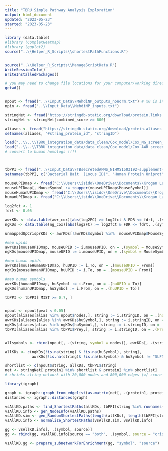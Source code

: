 ---
title: "TBRU Simple Pathway Analysis Exploration"
output: html_document
updated: "2023-05-23"
started: "2023-05-23"
---

```{r, Dependencies}
library (data.table)
#library (ComplexHeatmap)
#library (ggplot2)
source("..\\Helper_R_Scripts\\shortestPathFunctions.R")


source("..\\Helper_R_Scripts\\ManageScriptData.R")
WriteSessionInfo()
WriteInstalledPackages()
```


```{r, Import Data}

# you may need to change file locations for your computer/working directory
getwd()


npout <- fread("..\\Input_Data\\MehdiNP_outputs_nonorm.txt") # x0 is input heat, xss_t is propagated heat
npin <- fread("..\\Input_Data\\MehdiNP_inputs.txt")

stringNet <- fread("https://stringdb-static.org/download/protein.links.detailed.v11.5/9606.protein.links.detailed.v11.5.txt.gz")
stringNet <- stringNet[combined_score >= 600]

aliases <- fread("https://stringdb-static.org/download/protein.aliases.v11.5/9606.protein.aliases.v11.5.txt.gz")
setnames(aliases, "#string_protein_id", "stringID")

load("..\\..\\TBRU_integration_data/data_clean/Cox_model/Cox_NG_screen_model.RData")
load("..\\..\\TBRU_integration_data/data_clean/Cox_model/Cox_AWR_screen_model.RData")
# convert to human homologs !!!!



tbPPI <- fread("..\\Input_Data\\TBsecretedAPMS_NIHMS1503192-supplement-5.csv")
setnames(tbPPI, c("Bacterial Bait  (Locus ID)", "Human Protein Uniprot", "Human Gene name"), c("Bait", "Prey", "GeneName")) 

```


```{r, map mouse crispr data to human}
mouseUPIDmap <- fread("C:\\Users\\isido\\OneDrive\\Documents\\Krogan Lab Code\\Universal_Datasets\\Species_to_species\\Mouse-Human\\MouseUPIDS2Symbols.csv")
mouseUPIDmap[, MouseSymbol := toupper(mouseUPIDmap$MouseSymbol)]
mouseHumanUPIDmap <- fread("C:\\Users\\isido\\OneDrive\\Documents\\Krogan Lab Code\\Universal_Datasets\\Species_to_species\\Mouse-Human\\ToHumanUPIDs_FromMouseUPIDs.csv")
humanUPIDmap <- fread("C:\\Users\\isido\\OneDrive\\Documents\\Krogan Lab Code\\Universal_Datasets\\Species_to_species\\Mouse-Human\\humanSymbol-uniprotQueryResults.tsv")

log2fct <- 1
fdrt <- 0.05

awrKDs <- data.table(awr_cox)[abs(log2FC) >= log2fct & FDR <= fdrt, .(symbol, log2FC), by = contrast]
ngKDs <- data.table(ng_cox)[abs(log2FC) >= log2fct & FDR <= fdrt, .(symbol, log2FC), by = contrast]

unmappedUpCrisprKDs <- awrKDs[!awrKDs$symbol %in%  mouseUPIDmap$MouseSymbol,]     # all from awr experiment

#map upids
awrKDs[mouseUPIDmap, mouseUPID := i.mouseUPID, on = .(symbol = MouseSymbol)]
ngKDs[mouseUPIDmap, mouseUPID := i.mouseUPID, on = .(symbol = MouseSymbol)]

#map human upids
awrKDs[mouseHumanUPIDmap, huUPID := i.To, on = .(mouseUPID = From)]
ngKDs[mouseHumanUPIDmap, huUPID := i.To, on = .(mouseUPID = From)]

#map human symbols
awrKDs[humanUPIDmap, huSymbol := i.From, on = .(huUPID = To)]
ngKDs[humanUPIDmap, huSymbol := i.From, on = .(huUPID = To)]

```


```{r, Format Data}

tbPPI <- tbPPI[ MIST >= 0.7, ]


npout <- npout[pval < 0.05]
npout[aliases[alias %in% npout$nodes,], string := i.stringID, on = .(nodes = alias)]
awrKDs[aliases[alias %in% awrKDs$huSymbol,], string := i.stringID, on = .(huSymbol = alias)]
ngKDs[aliases[alias %in% ngKDs$huSymbol,], string := i.stringID, on = .(huSymbol = alias)]
tbPPI[aliases[alias %in% tbPPI$Prey,], string := i.stringID, on = .(Prey = alias)]


allsymbols <- rbind(npout[, .(string, symbol = nodes)], awrKDs[, .(string, symbol = huSymbol)], ngKDs[, .(string, symbol = huSymbol)], tbPPI[, .(string, symbol = GeneName)])

allKDs <- c(ngKDs[!is.na(string) & !is.na(huSymbol), string], 
            awrKDs[!is.na(string)& !is.na(huSymbol) & huSymbol != "SLFN5", string])

shortlist <- c(npout$string, allKDs, tbPPI$string)
net <- stringNet[ protein1 %in% shortlist & protein2 %in% shortlist]
# shrinks string network with 20,000 nodes and 800,000 edges (w/ score > 600) to 5000 nodes and 180,000 edges
```


``` {r, igraphification}

library(igraph)

graph <- igraph::graph_from_edgelist(as.matrix(net[, .(protein1, protein2)]))
distances <- igraph::distances(graph)

```


```{r, Crunch ppi -> closest KD}

vsAllKD.paths <- find_ShortestPaths(allKDs, tbPPI[string %in% rownames(distances), string], graph, distances)
vsAllKD.info <- gen_NodeInfo(vsAllKD.paths)
vsAllKD.sim <- gen_RandomShortestPaths(length(allKDs), length(tbPPI[string %in% rownames(distances), string]), 1000, distances, graph)
vsAllKD.info <- normalize_ShortestPaths(vsAllKD.sim, vsAllKD.info)

```


```{r, enrichment}

gg <- vsAllKD.info[, .(symbol, source)]
gg <- rbind(gg, vsAllKD.info[source == "both", .(symbol, source = "crispr")],  vsAllKD.info[source == "both", .(symbol, source = "ppi")])

vsAllKD.gg <- prepare_subnetworkForEnrichment(gg, "symbol", "source")



```






